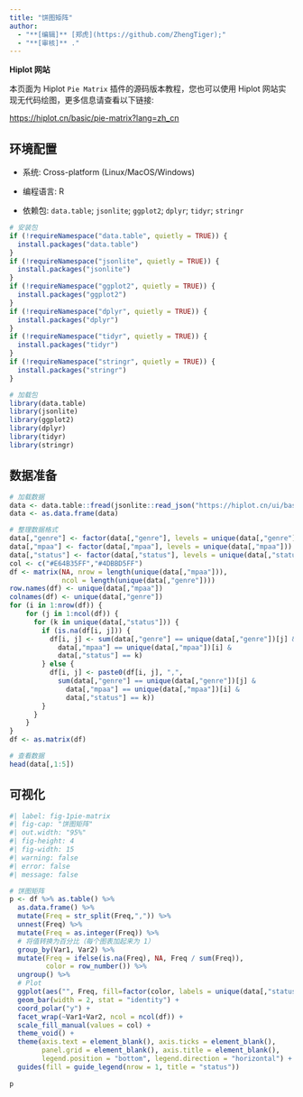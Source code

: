 ```yaml
---
title: "饼图矩阵"
author:
  - "**[编辑]** [郑虎](https://github.com/ZhengTiger);"
  - "**[审核]** ."
---
```


::: callout-note
**Hiplot 网站**

本页面为 Hiplot `Pie Matrix` 插件的源码版本教程，您也可以使用 Hiplot 网站实现无代码绘图，更多信息请查看以下链接:

<https://hiplot.cn/basic/pie-matrix?lang=zh_cn>
:::

## 环境配置

-   系统: Cross-platform (Linux/MacOS/Windows)

-   编程语言: R

-   依赖包: `data.table`; `jsonlite`; `ggplot2`; `dplyr`; `tidyr`; `stringr`

```r
# 安装包
if (!requireNamespace("data.table", quietly = TRUE)) {
  install.packages("data.table")
}
if (!requireNamespace("jsonlite", quietly = TRUE)) {
  install.packages("jsonlite")
}
if (!requireNamespace("ggplot2", quietly = TRUE)) {
  install.packages("ggplot2")
}
if (!requireNamespace("dplyr", quietly = TRUE)) {
  install.packages("dplyr")
}
if (!requireNamespace("tidyr", quietly = TRUE)) {
  install.packages("tidyr")
}
if (!requireNamespace("stringr", quietly = TRUE)) {
  install.packages("stringr")
}

# 加载包
library(data.table)
library(jsonlite)
library(ggplot2)
library(dplyr)
library(tidyr)
library(stringr)
```

## 数据准备

```r
# 加载数据
data <- data.table::fread(jsonlite::read_json("https://hiplot.cn/ui/basic/pie-matrix/data.json")$exampleData$textarea[[1]])
data <- as.data.frame(data)

# 整理数据格式
data[,"genre"] <- factor(data[,"genre"], levels = unique(data[,"genre"]))
data[,"mpaa"] <- factor(data[,"mpaa"], levels = unique(data[,"mpaa"]))
data[,"status"] <- factor(data[,"status"], levels = unique(data[,"status"]))
col <- c("#E64B35FF","#4DBBD5FF")
df <- matrix(NA, nrow = length(unique(data[,"mpaa"])),
             ncol = length(unique(data[,"genre"])))
row.names(df) <- unique(data[,"mpaa"])
colnames(df) <- unique(data[,"genre"])
for (i in 1:nrow(df)) {
    for (j in 1:ncol(df)) {
      for (k in unique(data[,"status"])) {
        if (is.na(df[i, j])) {
          df[i, j] <- sum(data[,"genre"] == unique(data[,"genre"])[j] &
            data[,"mpaa"] == unique(data[,"mpaa"])[i] &
            data[,"status"] == k)
        } else {
          df[i, j] <- paste0(df[i, j], ",", 
            sum(data[,"genre"] == unique(data[,"genre"])[j] &
              data[,"mpaa"] == unique(data[,"mpaa"])[i] &
              data[,"status"] == k))
        }
      }
    }
}
df <- as.matrix(df)

# 查看数据
head(data[,1:5])
```

## 可视化

```r
#| label: fig-1pie-matrix
#| fig-cap: "饼图矩阵"
#| out.width: "95%"
#| fig-height: 4
#| fig-width: 15
#| warning: false
#| error: false
#| message: false

# 饼图矩阵
p <- df %>% as.table() %>%
  as.data.frame() %>%
  mutate(Freq = str_split(Freq,",")) %>%
  unnest(Freq) %>%
  mutate(Freq = as.integer(Freq)) %>%
  # 将值转换为百分比（每个图表加起来为 1）
  group_by(Var1, Var2) %>%
  mutate(Freq = ifelse(is.na(Freq), NA, Freq / sum(Freq)),
         color = row_number()) %>%
  ungroup() %>%
  # Plot
  ggplot(aes("", Freq, fill=factor(color, labels = unique(data[,"status"])))) + 
  geom_bar(width = 2, stat = "identity") +
  coord_polar("y") +
  facet_wrap(~Var1+Var2, ncol = ncol(df)) +
  scale_fill_manual(values = col) +
  theme_void() +
  theme(axis.text = element_blank(), axis.ticks = element_blank(),
        panel.grid = element_blank(), axis.title = element_blank(),
        legend.position = "bottom", legend.direction = "horizontal") +
  guides(fill = guide_legend(nrow = 1, title = "status"))
  
p
```



